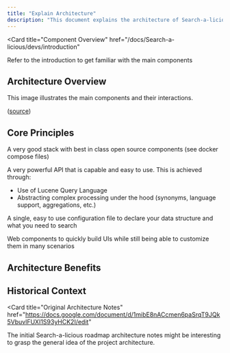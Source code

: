 ```yaml
---
title: "Explain Architecture"
description: "This document explains the architecture of Search-a-licious, detailing its main components, their interactions, and the underlying principles that enable powerful search capabilities, easy configuration, and flexible UI development."
---
```



<Card
  title="Component Overview"
  href="/docs/Search-a-licious/devs/introduction"
>
  Refer to the introduction to get familiar with the main components
</Card>

## Architecture Overview

<Callout type="info">
  This image illustrates the main components and their interactions.
</Callout>

<AnimatedSvg
  src="../assets/architecture-diagram.drawio.svg"
  alt="Search-a-licious Architecture diagram"
  width="601px"
  height="441px"
  viewBox="-0.5 -0.5 601 441"
/>

([source](../assets/architecture-diagram.drawio))

<DrawioViewer
  src="../assets/architecture-diagram.drawio"
  alt="Search-a-licious Architecture diagram"
  height="600px"
/>

## Core Principles

<Steps>
<Step title="Best-in-Class Stack">

A very good stack with best in class open source components (see docker compose files)

</Step>
<Step title="Powerful API">

A very powerful API that is capable and easy to use. This is achieved through:

- Use of Lucene Query Language
- Abstracting complex processing under the hood (synonyms, language support, aggregations, etc.)

</Step>
<Step title="Simple Configuration">

A single, easy to use configuration file to declare your data structure and what you need to search

</Step>
<Step title="Flexible UI Components">

Web components to quickly build UIs while still being able to customize them in many scenarios

</Step>
</Steps>

## Architecture Benefits

<Cards>
  <Card
    title="Scalability"
    description="Built on proven open source technologies"
  />
  <Card
    title="Flexibility"
    description="Easy customization and integration options"
  />
  <Card
    title="Simplicity"
    description="Single configuration file for complete setup"
  />
  <Card
    title="Power"
    description="Advanced search capabilities with simple interfaces"
  />
</Cards>

## Historical Context

<Card
  title="Original Architecture Notes"
  href="https://docs.google.com/document/d/1mibE8nACcmen6paSrqT9JQk5VbuvlFUXI1S93yHCK2I/edit"
>
  The initial Search-a-licious roadmap architecture notes might be interesting
  to grasp the general idea of the project architecture.
</Card>

